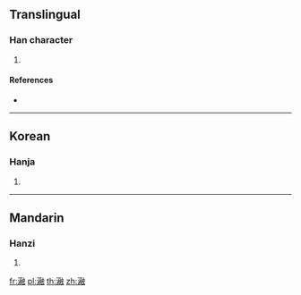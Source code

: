 {{character info/new}}
==Translingual==

===Han character===
{{Han char|rn=85|rad=水|as=16|sn=19|four=35136|canj=EMBI,XXEMB|ids=⿰氵融}}

# {{defn|Han|sort=水16}}

====References====
* {{Han ref|kx=0660.050|dkj=18657|hdz=31782.070|uh=701C|ud=28700|bh=F267|bd=62055}}

----

==Korean==

===Hanja===
{{ko-hanja|hangeul=융|eumhun=|rv=yung|mr=yung|y=yung}}

# {{defn|lang=ko|sort=水16}}

----

==Mandarin==

===Hanzi===
{{cmn-hanzi|pin=[[yōng]] ([[yong1]])|wg=yung<sup>1</sup>}}

# {{defn|lang=cmn|sort=水16}}

[[fr:瀜]]
[[pl:瀜]]
[[th:瀜]]
[[zh:瀜]]